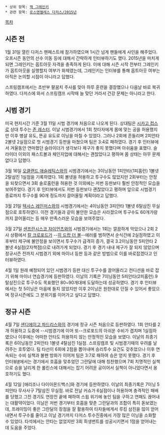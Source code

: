 * 상위 항목: [[잭 그레인키]]
 * 관련 항목: [[로스앤젤레스 다저스/2015년]]

[[목차]]
== 시즌 전 ==
1월 31일 열린 다저스 팬페스트에 참가하였으며 1시간 넘게 팬들에게 사인을 해주었다. 오프시즌 동안의 선수 이동 등에 대해서 간략하게 인터뷰하기도 했다. 2015년을 마치게 되면 그레인키는 옵트아웃 자격을 충족하게 된다. 이에 대해 시즌 시작 전부터 그레인키가 옵트아웃을 실행할지 여부가 화제였는데, 그레인키는 인터뷰를 통해 옵트아웃 여부는 아직은 논의할 시점이 아니라고 답했다.

스프링캠프에서는 초반부 팔꿈치 주사를 맞아 하루 훈련을 결장했으나 다음날 바로 복귀하였다. 다저스에 와서 스프링캠프 시작때 늘 맞던 거라서 건강 문제는 아니라고 한다.

== 시범 경기 ==
미국 현지시간 기준 3월 11일 시범 경기에 처음으로 나오게 된다. 상대팀은 [[시카고 컵스]]로 상대 투수는 [[존 레스터]]. 이날 시범경기에서 1회 첫타자에게 몸에 맞는 공을 허용했지만 이후 병살 유도, 뜬공 유도로 이닝을 마칠 수 있었다. 그러나 2회에 흔들리며 2피안타 2볼넷 2실점으로 첫 시범경기 등판을 마쳤으며 팀은 3:4로 패하였다. 경기 후 인터뷰에서 겨울동안 연마했던 슬라이더가 생각보다 제구가 좋지 못했다며 아쉬움을 표했다. 슬라이더 이외의 패스트볼과 체인지업에 대해서는 괜찮았다고 평하며 몸 상태는 아무 문제 없다고 답했다.

3월 16일 [[오클랜드 애슬레틱스]]와의 시범경기에서는 3이닝동안 1피안타(1피홈런) 1볼넷 2탈삼진 1실점을 기록하였다. 1회 볼넷을 허용하고 투구수도 많았지만 2회부터는 안정을 되찾으면서 3회 솔로홈런을 허용한 것 이외에는 저번 등판보다 훨씬 안정적인 모습을 보여주었다. 경기 후 인터뷰에서도 저번 등판보다 괜찮았다고 평하며 앞으로 시범경기 종료까지 투구수를 90개 정도까지 끌어올릴 계획이라고 답했다.

3월 21일 [[텍사스 레인저스]]와의 시범경기에서는 4이닝동안 3피안타 1볼넷 6탈삼진 무실점으로 호투하였다. 이전 경기들과 같이 불안한 모습은 사라졌으며 투구수도 60개가량까지 끌어올리는 등 매우 만족스러운 모습을 보여주었다.

3월 27일 [[샌프란시스코 자이언츠]]와의 시범경기에서는 1회는 깔끔하게 막았으나 2회 2사 상황에서 [[칼 크로포드]]가 --[[히 드랍 더 볼]]--에러를 범하면서 순식간에 2실점하였고 이후부터 제구에 불안정을 보이면서 투구수가 급격히 증가, 결국 3.2이닝동안 5피안타 2볼넷 4실점(2자책점)으로 내려가게 되었다. 경기 후 경기 내내 제구가 잘 되지 않았으며 정규시즌 전까지 시범경기 외에 마이너 등판 등과 같은 방법으로 이를 바로잡겠다고 인터뷰하였다.

4월 1일 원래 예정되어 있던 시범경기 등판 대신 투구수를 끌어올리고 컨디션을 바로 잡기 위해 마이너 연습경기에 등판하였다. 이날의 기록은 7이닝동안 5피안타(2피홈런) 9탈삼진으로 투구수도 목표했던 80~90개대에 도달하는데 성공하였다. 경기 후 인터뷰에서는 첫 5이닝은 마음에 들지 않았지만 이후 2이닝은 원한대로 던질 수 있어서 좋았으며 정규시즌에도 그 분위기를 이어가고 싶다고 답했다.

== 정규 시즌 ==
4월 7일 [[샌디에이고 파드리스]]와의 경기에 정규 시즌 처음으로 등판하였다. 1회 안타를 2개 허용하고 도중에 --시범경기에 이어 또--크로포드의 아쉬운 수비가 겹치며 1실점하였으나 이후에는 어떠한 안타도 허용하지 않는 안정적인 모습을 보였다. 이날의 최종기록은 6이닝동안 2피안타 1볼넷 4탈삼진 1실점. 스프링캠프 및 시범경기때의 우려를 날려주는 호투였다. 팀 타선이 6회에 2점을 뽑아내며 승리투수 요건도 갖추었으나 이후 연속되는 수비 실책과 불펜 방화가 이어져 팀은 3:7로 패하여 승은 얻지 못했다. 경기 후 인터뷰[http://sports.news.naver.com/sports/index.nhn?category=worldbaseball&ctg=news&mod=read&office_id=410&article_id=0000231525&date=20150408&page=1 #]에서는 경기에서 호흡을 맞추었던 그란달에 대해 칭찬했으며 7회 치명적인 실책으로 승을 날리게 한 롤린스에 대해서는 잡기 어려운 공이어서 실책이 아니었다면서 옹호하기도 했다.

4월 12일 [애리조나 다이아몬드백스]와 경기에 등판하였다. 이날의 최종기록은 7이닝 5피안타 무사사구 7탈삼진 무실점. 바로 전날 커쇼가 6실점이나 허용하며 충격적인 패배를 당했고 그전 경기도 연장전 끝에 패하여 스윕 위기에 놓인 팀을 구하고 연패도 끊어내는 대활약이었다. 이날은 저번 경기부터 호흡을 맞춘 그란달과의 조합이 특히 돋보였는데, 프레이밍이 좋은 그란달의 장점을 잘 활용하여 타자들에게서 루킹 삼진을 많이 얻어내면서 투구수를 줄이고 이날 경기까지 다저스 투수진중에서 가장 많은 이닝을 소화할 수 있었다. 타석에서는 안타는 없었지만 3회 희생번트를 성공시키면서 1점을 얻어내는데 도움을 주었다. 
